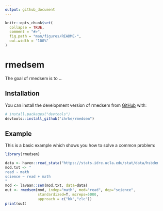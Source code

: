 ```yaml
---
output: github_document
---
```


<!-- README.md is generated from README.Rmd. Please edit that file -->

```r
knitr::opts_chunk$set(
  collapse = TRUE,
  comment = "#>",
  fig.path = "man/figures/README-",
  out.width = "100%"
)
```

# rmedsem

<!-- badges: start -->
<!-- badges: end -->

The goal of rmedsem is to ...

## Installation

You can install the development version of rmedsem from [GitHub](https://github.com/) with:

``` r
# install.packages("devtools")
devtools::install_github("ihrke/rmedsem")
```

## Example


This is a basic example which shows you how to solve a common problem:

```r
library(rmedsem)

data <- haven::read_stata("https://stats.idre.ucla.edu/stat/data/hsbdemo.dta")
mod.txt <- "
read ~ math
science ~ read + math
"
mod <- lavaan::sem(mod.txt, data=data)
out <- rmedsem(mod, indep="math", med="read", dep="science", 
               standardized=T, mcreps=5000,
               approach = c("bk","zlc"))
print(out)
```
